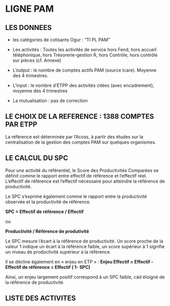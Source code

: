 # LIGNE PAM

## LES DONNEES

- les catégories de cotisants Ogur : "TI PL PAM"

- Les activités :
Toutes les activités de service hors Fend, hors accueil téléphonique, hors Trésorerie-gestion R, hors Contrôle, hors contrôle sur pièces (cf. Annexe)

- L'output : le nombre de comptes actifs PAM (source Icare). Moyenne des 4 trimestres.

- L'input : le nombre d'ETPP des activités citées (avec encadrement), moyenne des 4 trimestres 

- La mutualisation : pas de correction

## LE CHOIX DE LA REFERENCE : 1388 COMPTES PAR ETPP

La référence est déterminée par l'Acoss, à partir des études sur la centralisation de la gestion des comptes PAM sur quelques organismes.



## LE CALCUL DU SPC

Pour une activité du référentiel, le Score des Productivités Comparées se définit comme le rapport entre effectif de référence et l'effectif réel. L'effectif de référence est l'effectif nécessaire pour atteindre la référence de productivité.

Le SPC s'exprime également comme le rapport entre la productivité observée et la productivité de référence.

**SPC = Effectif de référence / Effectif** 

ou 

**Productivité / Référence de produtivité**


Le SPC mesure l'écart à la référence de productivité. Un score proche de la valeur  1 indique un écart à la référence faible, un score supérieur à 1 signifie un niveau de productivité supérieur à la référence. 

Il se décline également en « enjeu en ETP »  : 
**Enjeu Effectif = Effectif - Effectif de référence = Effectif ( 1- SPC)**

Ainsi, un enjeu largement positif correspond à un SPC faible, càd éloigné de la référence de productivité. 

## LISTE DES ACTIVITES
